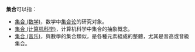 {{NoteTA
|1 = zh-cn:计算机; zh-sg:电脑; zh-tw:電腦;
}}
{{redirect|Set}}
'''集合'''可以指：

* [[集合_(数学)|集合 (数学)]]，数学中[[集合论|集合论]]的研究对象。
* [[集合_(计算机科学)|集合 (计算机科学)]]，计算机科学中集合的抽象概念。
* [[集合_(音乐)|集合 (音乐)]]，與數學的集合類似，是各種元素組成的整體，尤其是音高或音級集合。

{{disambig|CAT=二字消歧義}}